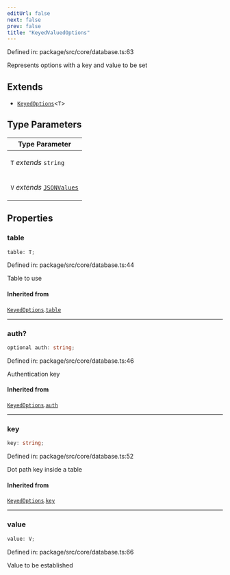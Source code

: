 ```yaml
---
editUrl: false
next: false
prev: false
title: "KeyedValuedOptions"
---
```


Defined in: package/src/core/database.ts:63

Represents options with a key and value to be set

## Extends

- [`KeyedOptions`](/ezdb/reference/interfaces/keyedoptions/)\<`T`\>

## Type Parameters

<table>
<thead>
<tr>
<th>Type Parameter</th>
</tr>
</thead>
<tbody>
<tr>
<td>

`T` *extends* `string`

</td>
</tr>
<tr>
<td>

`V` *extends* [`JSONValues`](/ezdb/reference/type-aliases/jsonvalues/)

</td>
</tr>
</tbody>
</table>

## Properties

### table

```ts
table: T;
```

Defined in: package/src/core/database.ts:44

Table to use

#### Inherited from

[`KeyedOptions`](/ezdb/reference/interfaces/keyedoptions/).[`table`](/ezdb/reference/interfaces/keyedoptions/#table)

***

### auth?

```ts
optional auth: string;
```

Defined in: package/src/core/database.ts:46

Authentication key

#### Inherited from

[`KeyedOptions`](/ezdb/reference/interfaces/keyedoptions/).[`auth`](/ezdb/reference/interfaces/keyedoptions/#auth)

***

### key

```ts
key: string;
```

Defined in: package/src/core/database.ts:52

Dot path key inside a table

#### Inherited from

[`KeyedOptions`](/ezdb/reference/interfaces/keyedoptions/).[`key`](/ezdb/reference/interfaces/keyedoptions/#key)

***

### value

```ts
value: V;
```

Defined in: package/src/core/database.ts:66

Value to be established
